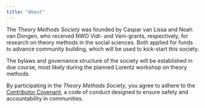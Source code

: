 ```yaml
---
title: "About"
---
```


The *Theory Methods Society* was founded by Caspar van Lissa and Noah van Dongen, who received NWO Vidi- and Veni-grants, respectively, for research on theory methods in the social sciences. Both applied for funds to advance community building, which will be used to kick-start this society.

The bylaws and governance structure of the society will be established in due course, most likely during the planned Lorentz workshop on theory methods.

By participating in the *Theory Methods Society*, you agree to adhere to the [Contributor Covenant](https://www.contributor-covenant.org/),
a code of conduct designed to ensure safety and accountability in communities.
